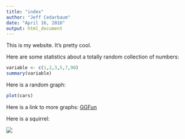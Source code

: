```yaml
---
title: "index"
author: "Jeff Cedarbaum"
date: "April 16, 2016"
output: html_document
---
```


This is my website.  It's pretty cool.

Here are some statistics about a totally random collection of numbers:

```r
variable <- c(1,2,3,5,7,90)
summary(variable)
```




Here is a random graph:

```r
plot(cars)
```

Here is a link to more graphs: [GGFun](http://jcedarbaum.github.io/software-workshop/viz.html)

Here is a squirrel:

![](http://4.darkroom.shortlist.com/980/342dcc47e0731346be638026eb8058c2:96dbb652ec3b47959a0492ffc693b803/squirrel.jpg)
